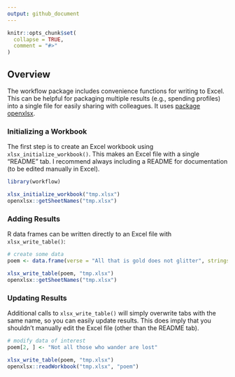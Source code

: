 ```yaml
---
output: github_document
---
```

<!-- write-excel.md is generated from write-excel.Rmd. Please edit that file -->

```r
knitr::opts_chunk$set(
  collapse = TRUE,
  comment = "#>"
)
```

## Overview

The workflow package includes convenience functions for writing to Excel. This can be helpful for packaging multiple results (e.g., spending profiles) into a single file for easily sharing with colleagues. It uses [package openxlsx](https://ycphs.github.io/openxlsx/index.html).

### Initializing a Workbook

The first step is to create an Excel workbook using `xlsx_initialize_workbook()`. This makes an Excel file with a single "README" tab. I recommend always including a README for documentation (to be edited manually in Excel).

```r
library(workflow)

xlsx_initialize_workbook("tmp.xlsx")
openxlsx::getSheetNames("tmp.xlsx")
```

### Adding Results

R data frames can be written directly to an Excel file with `xlsx_write_table()`:

```r
# create some data
poem <- data.frame(verse = "All that is gold does not glitter", stringsAsFactors = FALSE)

xlsx_write_table(poem, "tmp.xlsx")
openxlsx::getSheetNames("tmp.xlsx")
```

### Updating Results

Additional calls to `xlsx_write_table()` will simply overwrite tabs with the same name, so you can easily update results. This does imply that you shouldn't manually edit the Excel file (other than the README tab).

```r
# modify data of interest
poem[2, ] <- "Not all those who wander are lost"

xlsx_write_table(poem, "tmp.xlsx")
openxlsx::readWorkbook("tmp.xlsx", "poem")
```
